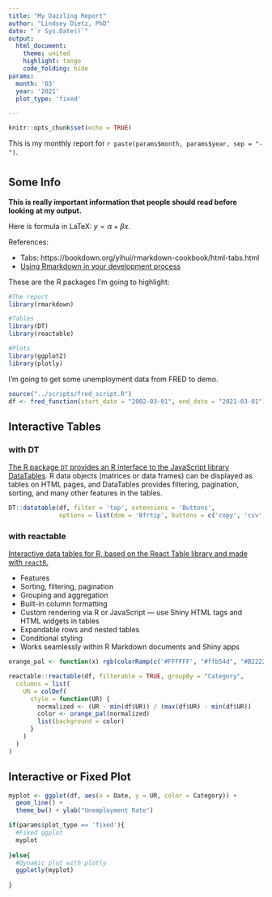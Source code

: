 ```yaml
---
title: "My Dazzling Report"
author: "Lindsey Dietz, PhD"
date: "`r Sys.Date()`"
output: 
  html_document:
    theme: united
    highlight: tango
    code_folding: hide
params:
  month: '03'
  year: '2021'
  plot_type: 'fixed'

---
```

<!-- (stuff above this line is YAML and behaves differently than the rest of the doc) -->


<!-- (this just shows up when you create Rmarkdown) -->
```r
knitr::opts_chunk$set(echo = TRUE)
```

<!-- (using parameters in Rmarkdown; don't forget the r) -->
This is my monthly report for `r paste(params$month, params$year, sep = "-")`. 


<!-- (making tabs) -->
<!-- # header 1, all tabs need to be ## header 2 to nest -->

# {.tabset .tabset-pills}

## Some Info

<!-- (** makes it bold) -->
**This is really important information that people should read before looking at my output.**

Here is formula in LaTeX: $y = \alpha + \beta x$.

References:

<!-- (one type of link) -->
 - Tabs: https://bookdown.org/yihui/rmarkdown-cookbook/html-tabs.html
 - [Using Rmarkdown in your development process](https://rstudio.com/resources/rstudioconf-2020/rmarkdown-driven-development/)

<!-- (another type of link) -->
These are the R packages I'm going to highlight:

<!-- (here is an R code chunk; I've used some options to hide things) -->
```r
#The report
library(rmarkdown)

#Tables
library(DT)
library(reactable)

#Plots
library(ggplot2)
library(plotly)

```

I'm going to get some unemployment data from FRED to demo.

```r
source("../scripts/fred_script.R")
df <- fred_function(start_date = "2002-03-01", end_date = "2021-03-01")

```

## Interactive Tables {.tabset .tabset-pills}
<!-- ## Interactive Tables {.tabset .tabset-dropdown} -->

### with DT

[The R package `DT` provides an R interface to the JavaScript library DataTables](https://rstudio.github.io/DT/). R data objects (matrices or data frames) can be displayed as tables on HTML pages, and DataTables provides filtering, pagination, sorting, and many other features in the tables.

```r
DT::datatable(df, filter = 'top', extensions = 'Buttons', 
              options = list(dom = 'Bfrtip', buttons = c('copy', 'csv', 'excel')))
```

### with reactable

[Interactive data tables for R, based on the React Table library and made with `reactR`.](https://glin.github.io/reactable/index.html)

 - Features
 - Sorting, filtering, pagination
 - Grouping and aggregation
 - Built-in column formatting
 - Custom rendering via R or JavaScript — use Shiny HTML tags and HTML widgets in tables
 - Expandable rows and nested tables
 - Conditional styling
 - Works seamlessly within R Markdown documents and Shiny apps

```r

orange_pal <- function(x) rgb(colorRamp(c('#FFFFFF', "#ffb54d", "#B22222"))(x), maxColorValue = 255)

reactable::reactable(df, filterable = TRUE, groupBy = "Category", 
  columns = list(
    UR = colDef(
      style = function(UR) {
        normalized <- (UR - min(df$UR)) / (max(df$UR) - min(df$UR))
        color <- orange_pal(normalized)
        list(background = color)
      }
    )
  )
)

```

## Interactive or Fixed Plot

<!-- (Note that the `echo = FALSE` parameter was added to the code chunk to prevent printing of the R code that generated the plot.) -->
```r

myplot <- ggplot(df, aes(x = Date, y = UR, color = Category)) + 
  geom_line() +
  theme_bw() + ylab("Unemployment Rate")

if(params$plot_type == 'fixed'){
  #Fixed ggplot
  myplot
  
}else{
  #Dynamic plot with plotly 
  ggplotly(myplot)
  
}

```